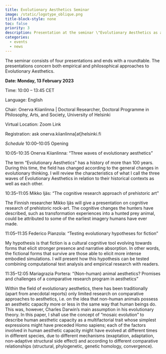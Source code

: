 ```yaml
---
title: Evolutionary Aesthetics Seminar
image: /static/logotype_oblique.png
title-block-style: none
toc: false
priority: 3
description: Presentation at the seminar \"Evolutionary Aesthetics as a Scholarly Discipline\" (online)
categories:
  - events
  - news
---
```


The seminar consists of four presentations and ends with a roundtable. The presentations concern both empirical and philosophical approaches to Evolutionary Aesthetics.

**Date: Monday, 13 February 2023**

Time: 10:00 – 13:45 CET

Language: English

Chair: Onerva Kiianlinna | Doctoral Researcher, Doctoral Programme in Philosophy, Arts, and Society, University of Helsinki

Virtual Location: Zoom Link

Registration: ask onerva.kiianlinna[at]helsinki.fi

*Schedule*
10:00–10:05 Opening

10:05–10:35 Onerva Kiianlinna: “Three waves of evolutionary aesthetics”

The term “Evolutionary Aesthetics” has a history of more than 100 years. During this time, the field has changed according to the general changes in evolutionary thinking. I will review the characteristics of what I call the three waves of Evolutionary Aesthetics in relation to their historical contexts as well as each other.

10:35–11:05 Mikko Ijäs: “The cognitive research approach of prehistoric art”

The Finnish researcher Mikko Ijäs will give a presentation on cognitive research of prehistoric rock-art. The cognitive changes the hunters have described, such as transformation experiences into a hunted prey animal, could be attributed to some of the earliest imagery humans have ever made.

11:05–11:35 Federico Pianzola: “Testing evolutionary hypotheses for fiction”

My hypothesis is that fiction is a cultural cognitive tool evolving towards forms that elicit stronger presence and narrative absorption. In other words, the fictional forms that survive are those able to elicit more intense embodied simulations. I will present how this hypothesis can be tested combining computational text analysis and empirical research with readers.

11:35–12:05 Mariagrazia Portera: “(Non-human) animal aesthetics? Promises and challenges of a comparative research program in aesthetics”

Within the field of evolutionary aesthetics, there has been traditionally (apart from anecdotal reports) only limited research on comparative approaches to aesthetics, i.e. on the idea that non-human animals possess an aesthetic capacity more or less in the same way that human beings do. This was, however, Charles Darwin’s main assumption in his evolutionary theory. In this paper, I shall use the concept of “mosaic evolution” to describe human aesthetic capacity as a multifactorial trait whose simplest expressions might have preceded Homo sapiens; each of the factors involved in human aesthetic capacity might have evolved at different times in different species, due to different mechanisms (exaptation, adaptation, non-adaptive structural side effect) and according to different comparative relationships (structural, phylogenetic, genetic homology, convergence).